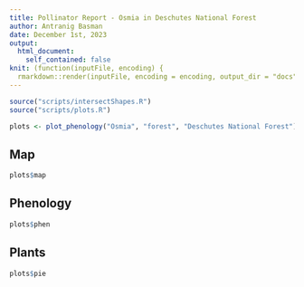 ```yaml
---
title: Pollinator Report - Osmia in Deschutes National Forest
author: Antranig Basman
date: December 1st, 2023
output: 
  html_document:
    self_contained: false
knit: (function(inputFile, encoding) {
  rmarkdown::render(inputFile, encoding = encoding, output_dir = "docs", output_options = list(copy_resources = TRUE)) })
---
```


```r
source("scripts/intersectShapes.R")
source("scripts/plots.R")

plots <- plot_phenology("Osmia", "forest", "Deschutes National Forest")
```

## Map

```r
plots$map
```

## Phenology

```r
plots$phen
```

## Plants

```r
plots$pie
```
